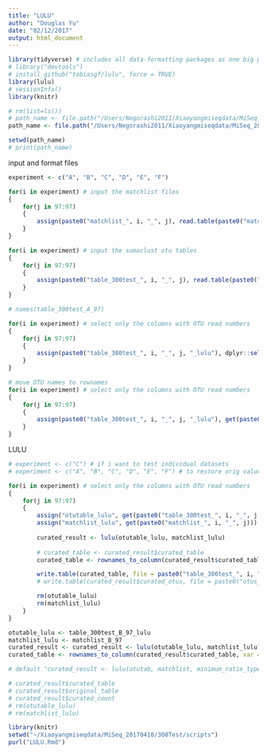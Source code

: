 ```yaml
---
title: "LULU"
author: "Douglas Yu"
date: "02/12/2017"
output: html_document
---
```


```r
library(tidyverse) # includes all data-formatting packages as one big package (e.g. dplyr, tidyr, ggplot2, readr, readxl, tibble, and others)
# library("devtools") 
# install_github("tobiasgf/lulu", force = TRUE)
library(lulu)
# sessionInfo()
library(knitr)
```

```r
# rm(list=ls())
# path_name <- file.path("/Users/Negorashi2011/Xiaoyangmiseqdata/MiSeq_20170410/300Test/analysis/OTUs_min2PCRs_min4copies_2017-11-26_time-1727/OTU_tables/")
path_name <- file.path("/Users/Negorashi2011/Xiaoyangmiseqdata/MiSeq_20170410/300Test/analysis/OTUs_min1PCRs_min1copies_2017-11-30_time-2148/OTU_tables/")

setwd(path_name)
# print(path_name)
```

input and format files
```r

experiment <- c("A", "B", "C", "D", "E", "F")

for(i in experiment) # input the matchlist files
{
	for(j in 97:97)
	{
		assign(paste0("matchlist_", i, "_", j), read.table(paste0("match_list_", i, j, ".txt"), header = FALSE, as.is = TRUE, stringsAsFactors = FALSE))
	}
}

for(i in experiment) # input the sumaclust otu tables
{
	for(j in 97:97)
	{
		assign(paste0("table_300test_", i, "_", j), read.table(paste0("table_300test_", i, "_", j,".txt"), header = TRUE, as.is = TRUE, stringsAsFactors = FALSE))
	}
}

# names(table_300test_A_97)

for(i in experiment) # select only the columns with OTU read numbers
{
	for(j in 97:97)
	{
	    assign(paste0("table_300test_", i, "_", j, "_lulu"), dplyr::select(get(paste0("table_300test_", i, "_", j)), -Seq)) # create OTU table without the Seq
	}
}

# move OTU names to rownames
for(i in experiment) # select only the columns with OTU read numbers
{
	for(j in 97:97)
	{
	    assign(paste0("table_300test_", i, "_", j, "_lulu"), get(paste0("table_300test_", i, "_", j, "_lulu")) %>% column_to_rownames(var = "OTU")) 
	}
}
```

LULU
```r
# experiment <- c("C") # if i want to test individual datasets
# experiment <- c("A", "B", "C", "D", "E", "F") # to restore orig value of experiment

for(i in experiment) # select only the columns with OTU read numbers
{
	for(j in 97:97)
	{
	    assign("otutable_lulu", get(paste0("table_300test_", i, "_", j, "_lulu")))
	    assign("matchlist_lulu", get(paste0("matchlist_", i, "_", j)))
	    
	    curated_result <- lulu(otutable_lulu, matchlist_lulu)
	    
	    # curated_table <- curated_result$curated_table
	    curated_table <- rownames_to_column(curated_result$curated_table, var = "OTU")

	    write.table(curated_table, file = paste0("table_300test_", i, "_", j, "_lulu.txt"), sep = "\t", row.names = FALSE, quote = FALSE)
	    # write.table(curated_result$curated_otus, file = paste0("otus_300test_", i, "_", j, "_lulu.txt"), sep = "\t", row.names = FALSE, col.names = FALSE, quote = FALSE)

	    rm(otutable_lulu)
	    rm(matchlist_lulu)
	}
}

otutable_lulu <- table_300test_B_97_lulu
matchlist_lulu <- matchlist_B_97
curated_result <- curated_result <- lulu(otutable_lulu, matchlist_lulu)
curated_table <- rownames_to_column(curated_result$curated_table, var = "OTU")

# default "curated_result <- lulu(otutab, matchlist, minimum_ratio_type = "min", minimum_ratio = 1, minimum_match = 84, minimum_relative_cooccurence = 0.95)"

# curated_result$curated_table
# curated_result$original_table
# curated_result$curated_count
# rm(otutable_lulu)
# rm(matchlist_lulu)
```

```r
library(knitr)
setwd("~/Xiaoyangmiseqdata/MiSeq_20170410/300Test/scripts")
purl("LULU.Rmd")
```

